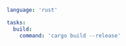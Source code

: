 ```yaml title="<project>/moon.yml" {5}
language: 'rust'

tasks:
  build:
    command: 'cargo build --release'
```
